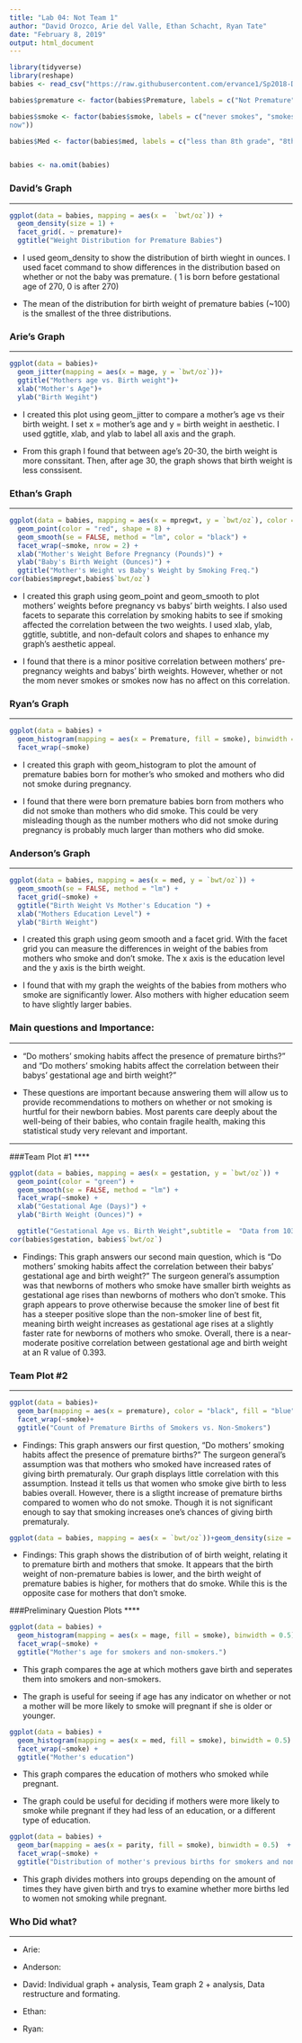 ---
title: "Lab 04: Not Team 1"
author: "David Orozco, Arie del Valle, Ethan Schacht, Ryan Tate"
date: "February 8, 2019"
output: html_document
---

```{r , include =FALSE}
library(tidyverse)
library(reshape)
babies <- read_csv("https://raw.githubusercontent.com/ervance1/Sp2018-Data-Science-repo/master/babies2a.dat")

babies$premature <- factor(babies$Premature, labels = c("Not Premature", "Premature"))

babies$smoke <- factor(babies$smoke, labels = c("never smokes", "smokes 
now"))

babies$Med <- factor(babies$med, labels = c("less than 8th grade", "8th to 12th grade did not graduate high school", "high school graduate, no other schooling","high school graduate + trade school","high school graduate + some college", "college graduate", "trade school but unclear if graduated from high school"))


babies <- na.omit(babies)
```

### David's Graph
****
```{r, echo=FALSE}

ggplot(data = babies, mapping = aes(x =  `bwt/oz`)) +
  geom_density(size = 1) +
  facet_grid(. ~ premature)+
  ggtitle("Weight Distribution for Premature Babies")

```

* I used geom_density to show the distribution of birth wieght in ounces. I used facet command to show differences in the distribution based on whether or not the baby was premature. ( 1 is born before gestational age of 270, 0 is after 270)

* The mean of the distribution for birth weight of premature babies (~100) is the smallest of the three distributions. 

### Arie's Graph
****
```{r, echo=FALSE, error=FALSE, warning=FALSE}
ggplot(data = babies)+
  geom_jitter(mapping = aes(x = mage, y = `bwt/oz`))+
  ggtitle("Mothers age vs. Birth weight")+
  xlab("Mother's Age")+
  ylab("Birth Wegiht")

```

* I created this plot using geom_jitter to compare a mother's age vs their birth weight. I set x = mother's age and y = birth weight in aesthetic. I used ggtitle, xlab, and ylab to label all axis and the graph.

* From this graph I found that between age's 20-30, the birth weight is more conssitant. Then, after age 30, the graph shows that birth weight is less conssisent.

### Ethan's Graph
****

```{r, echo=FALSE, error=FALSE, warning=FALSE}

ggplot(data = babies, mapping = aes(x = mpregwt, y = `bwt/oz`), color = "green") +
  geom_point(color = "red", shape = 8) +
  geom_smooth(se = FALSE, method = "lm", color = "black") +
  facet_wrap(~smoke, nrow = 2) +
  xlab("Mother's Weight Before Pregnancy (Pounds)") +
  ylab("Baby's Birth Weight (Ounces)") +
  ggtitle("Mother's Weight vs Baby's Weight by Smoking Freq.")
cor(babies$mpregwt,babies$`bwt/oz`)

```

* I created this graph using geom_point and geom_smooth to plot mothers' weights before pregnancy vs babys' birth weights.  I also used facets to separate this correlation by smoking habits to see if smoking affected the correlation between the two weights.  I used xlab, ylab, ggtitle, subtitle, and non-default colors and shapes to enhance my graph's aesthetic appeal.

* I found that there is a minor positive correlation between mothers' pre-pregnancy weights and babys' birth weights.  However, whether or not the mom never smokes or smokes now has no affect on this correlation.


### Ryan's Graph
****

```{r, echo=FALSE, error=FALSE, warning=FALSE}
ggplot(data = babies) +
  geom_histogram(mapping = aes(x = Premature, fill = smoke), binwidth = 0.5) +
  facet_wrap(~smoke)
```

  * I created this graph with geom_histogram to plot the amount of premature babies born for mother's who smoked and mothers who did not smoke during pregnancy.

  * I found that there were born premature babies born from mothers who did not smoke than mothers who did smoke. This could be very misleading though as the number mothers who did not smoke during pregnancy is probably much larger than mothers who did smoke.
  

### Anderson's Graph
****


```{r, echo=FALSE, error=FALSE, warning=FALSE}
ggplot(data = babies, mapping = aes(x = med, y = `bwt/oz`)) +
  geom_smooth(se = FALSE, method = "lm") +
  facet_grid(~smoke) +
  ggtitle("Birth Weight Vs Mother's Education ") +
  xlab("Mothers Education Level") +
  ylab("Birth Weight")
```

* I created this graph using geom smooth and a facet grid. With the facet grid you can measure the differences in weight of the babies from mothers who smoke and don't smoke. The x axis is the education level and the y axis is the birth weight. 

* I found that with my graph the weights of the babies from mothers who smoke are significantly lower. Also mothers with higher education seem to have slightly larger babies.

### Main questions and Importance: 
****

* "Do mothers' smoking habits affect the presence of premature births?" and "Do mothers' smoking habits affect the correlation between their babys' gestational age and birth weight?"

* These questions are important because answering them will allow us to provide recommendations to mothers on whether or not smoking is hurtful for their newborn babies.  Most parents care deeply about the well-being of their babies, who contain fragile health, making this statistical study very relevant and important. 

****

###Team Plot #1
****

```{r, echo=FALSE, error=FALSE, warning=FALSE}

ggplot(data = babies, mapping = aes(x = gestation, y = `bwt/oz`)) +
  geom_point(color = "green") +
  geom_smooth(se = FALSE, method = "lm") +
  facet_wrap(~smoke) +
  xlab("Gestational Age (Days)") +
  ylab("Birth Weight (Ounces)") +

  ggtitle("Gestational Age vs. Birth Weight",subtitle =  "Data from 1038 Babies")
cor(babies$gestation, babies$`bwt/oz`)
```

* Findings: This graph answers our second main question, which is "Do mothers' smoking habits affect the correlation between their babys' gestational age and birth weight?" The surgeon general's assumption was that newborns of mothers who smoke have smaller birth weights as gestational age rises than newborns of mothers who don't smoke.  This graph appears to prove otherwise because the smoker line of best fit has a steeper positive slope than the non-smoker line of best fit, meaning birth weight increases as gestational age rises at a slightly faster rate for newborns of mothers who smoke.  Overall, there is a near- moderate positive correlation between gestational age and birth weight at an R value of 0.393.

### Team Plot #2
****

```{r, echo =FALSE, error=FALSE, warning=FALSE}
ggplot(data = babies)+
  geom_bar(mapping = aes(x = premature), color = "black", fill = "blue")+
  facet_wrap(~smoke)+
  ggtitle("Count of Premature Births of Smokers vs. Non-Smokers")
```

* Findings: This graph answers our first question, "Do mothers' smoking habits affect the presence of premature births?" The surgeon general's assumption was that mothers who smoked have increased rates of giving birth prematuraly. Our graph displays little correlation with this assumption. Instead it tells us that women who smoke give birth to less babies overall. However, there is a sligtht increase of premature births compared to women who do not smoke. Though it is not significant enough to say that smoking increases one's chances of giving birth prematuraly.

```{r, echo=FALSE, error=FALSE, warning=FALSE}

ggplot(data = babies, mapping = aes(x = `bwt/oz`))+geom_density(size = .8, color = "blue") + facet_grid(smoke~premature)
```

* Findings: This graph shows the distribution of of birth weight, relating it to premature birth and mothers that smoke. It appears that the birth weight of non-premature babies is lower, and the birth weight of premature babies is higher, for mothers that do smoke. While this is the opposite case for mothers that don't smoke.


###Preliminary Question Plots
****

```{r, echo=FALSE, error=FALSE, warning=FALSE}
ggplot(data = babies) +
  geom_histogram(mapping = aes(x = mage, fill = smoke), binwidth = 0.5)  +
  facet_wrap(~smoke) + 
  ggtitle("Mother's age for smokers and non-smokers.")
```

* This graph compares the age at which mothers gave birth and seperates them into smokers and non-smokers.

* The graph is useful for seeing if age has any indicator on whether or not a mother will be more likely to smoke will pregnant if she is older or younger.

```{r, echo=FALSE, error=FALSE, warning=FALSE}
ggplot(data = babies) +
  geom_histogram(mapping = aes(x = med, fill = smoke), binwidth = 0.5)  +
  facet_wrap(~smoke) +
  ggtitle("Mother's education")
```
* This graph compares the education of mothers who smoked while pregnant.

* The graph could be useful for deciding if mothers were more likely to smoke while pregnant if they had less of an education, or a different type of education.

```{r, echo=FALSE, error=FALSE, warning=FALSE}
ggplot(data = babies) +
  geom_bar(mapping = aes(x = parity, fill = smoke), binwidth = 0.5)  +
  facet_wrap(~smoke) + 
  ggtitle("Distribution of mother's previous births for smokers and non-smokers.")
```
 
 * This graph divides mothers into groups depending on the amount of times they have given birth and trys to examine whether more births led to women not smoking while pregnant.
 
### Who Did what?
****

* Arie:

* Anderson:

* David: Individual graph + analysis, Team graph 2 + analysis, Data restructure and formating.

* Ethan:

* Ryan:

